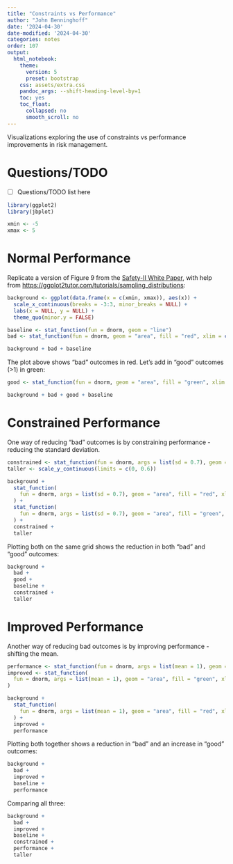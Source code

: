```yaml
---
title: "Constraints vs Performance"
author: "John Benninghoff"
date: '2024-04-30'
date-modified: '2024-04-30'
categories: notes
order: 107
output:
  html_notebook:
    theme:
      version: 5
      preset: bootstrap
    css: assets/extra.css
    pandoc_args: --shift-heading-level-by=1
    toc: yes
    toc_float:
      collapsed: no
      smooth_scroll: no
---
```


Visualizations exploring the use of constraints vs performance improvements in risk management.

# Questions/TODO

- [ ] Questions/TODO list here

```r
library(ggplot2)
library(jbplot)

xmin <- -5
xmax <- 5
```

# Normal Performance

Replicate a version of Figure 9 from the
[Safety-II White Paper](https://www.england.nhs.uk/signuptosafety/wp-content/uploads/sites/16/2015/10/safety-1-safety-2-whte-papr.pdf),
with help from <https://ggplot2tutor.com/tutorials/sampling_distributions>:

```r
background <- ggplot(data.frame(x = c(xmin, xmax)), aes(x)) +
  scale_x_continuous(breaks = -3:3, minor_breaks = NULL) +
  labs(x = NULL, y = NULL) +
  theme_quo(minor.y = FALSE)

baseline <- stat_function(fun = dnorm, geom = "line")
bad <- stat_function(fun = dnorm, geom = "area", fill = "red", xlim = c(xmin, -2))

background + bad + baseline
```

The plot above shows "bad" outcomes in red. Let's add in "good" outcomes (>1) in green:

```r
good <- stat_function(fun = dnorm, geom = "area", fill = "green", xlim = c(1, xmax))

background + bad + good + baseline
```

# Constrained Performance

One way of reducing "bad" outcomes is by constraining performance - reducing the standard
deviation.

```r
constrained <- stat_function(fun = dnorm, args = list(sd = 0.7), geom = "line", color = "blue")
taller <- scale_y_continuous(limits = c(0, 0.6))

background +
  stat_function(
    fun = dnorm, args = list(sd = 0.7), geom = "area", fill = "red", xlim = c(xmin, -2)
  ) +
  stat_function(
    fun = dnorm, args = list(sd = 0.7), geom = "area", fill = "green", xlim = c(1, xmax)
  ) +
  constrained +
  taller
```

Plotting both on the same grid shows the reduction in both "bad" and "good" outcomes:

```r
background +
  bad +
  good +
  baseline +
  constrained +
  taller
```

# Improved Performance

Another way of reducing bad outcomes is by improving performance - shifting the mean.

```r
performance <- stat_function(fun = dnorm, args = list(mean = 1), geom = "line", color = "blue")
improved <- stat_function(
  fun = dnorm, args = list(mean = 1), geom = "area", fill = "green", xlim = c(1, xmax)
)

background +
  stat_function(
    fun = dnorm, args = list(mean = 1), geom = "area", fill = "red", xlim = c(xmin, -2)
  ) +
  improved +
  performance
```

Plotting both together shows a reduction in "bad" and an increase in "good" outcomes:

```r
background +
  bad +
  improved +
  baseline +
  performance
```

Comparing all three:

```r
background +
  bad +
  improved +
  baseline +
  constrained +
  performance +
  taller
```
